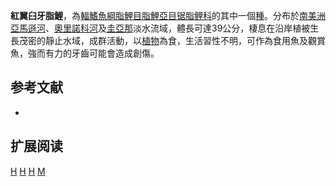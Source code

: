 {{Speciesbox 
| genus = Myloplus
| species = rubripinnis
| status = NE
| status_system = IUCN3.1
| authority =  [[Müller|Müller]] & [[Troschel|Troschel]], 1844
| synonyms = *''Myletes rubripinnis''<br /><small>Muller & Troschel, 1844</small>
*''Aphyocharax rubripinnis''<br /><small>Muller & Troschel, 1844</small>
*''Myleus rubripinnis''<br /><small>Muller & Troschel, 1844</small>
*''Myletes luna''<br /><small>Valenciennes, 1850</small>
}}
'''紅翼臼牙脂鯉'''，為[[輻鰭魚綱|輻鰭魚綱]][[脂鯉目|脂鯉目]][[脂鯉亞目|脂鯉亞目]][[锯脂鲤科|锯脂鲤科]]的其中一個[[種|種]]。分布於[[南美洲|南美洲]][[亞馬遜河|亞馬遜河]]、[[奧里諾科河|奧里諾科河]]及[[圭亞那|圭亞那]]淡水流域，體長可達39公分，棲息在沿岸植被生長茂密的靜止水域，成群活動，以[[植物|植物]]為食，生活習性不明，可作為食用魚及觀賞魚，強而有力的牙齒可能會造成創傷。

==参考文献==
{{refbegin}}
*{{FishBase_species|genus=Myloplus|species=rubripinnis |year=2014|month=1}}
{{refend}}

== 扩展阅读 ==
{{refbegin}}
{{wikispecies-inline|Myloplus rubripinnis |紅翼臼牙脂鯉}}
{{refend}}

{{Taxonbar|from=Q2707453}}

[[Category:食用魚|H]]
[[Category:觀賞魚|H]]
[[Category:臼牙脂鯉屬|H]]
[[Category:1844年描述的魚類|M]]

{{魚類小作品}}